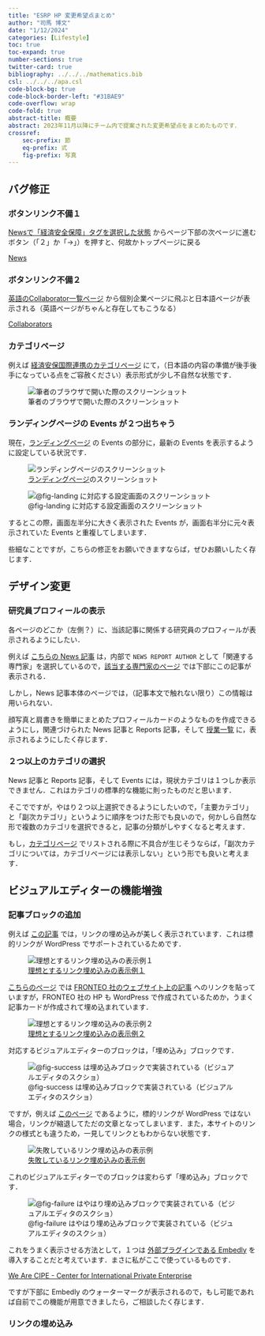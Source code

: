 ```yaml
---
title: "ESRP HP 変更希望点まとめ"
author: "司馬 博文"
date: "1/12/2024"
categories: [Lifestyle]
toc: true
toc-expand: true
number-sections: true
twitter-card: true
bibliography: ../../../mathematics.bib
csl: ../../../apa.csl
code-block-bg: true
code-block-border-left: "#31BAE9"
code-overflow: wrap
code-fold: true
abstract-title: 概要
abstract: 2023年11月以降にチーム内で提案された変更希望点をまとめたものです．
crossref:
    sec-prefix: 節
    eq-prefix: 式
    fig-prefix: 写真
---
```


## バグ修正

### ボタンリンク不備１

[Newsで「経済安全保障」タグを選択した状態](https://esrp.rcast.u-tokyo.ac.jp/news/com_category/%e7%b5%8c%e6%b8%88%e5%ae%89%e5%85%a8%e4%bf%9d%e9%9a%9c/) からページ下部の次ページに進むボタン（「２」か「→」）を押すと、何故かトップページに戻る

```{=html}
<a class="embedly-card" href="https://esrp.rcast.u-tokyo.ac.jp/news/com_category/%e7%b5%8c%e6%b8%88%e5%ae%89%e5%85%a8%e4%bf%9d%e9%9a%9c/">News</a><script async src="//cdn.embedly.com/widgets/platform.js" charset="UTF-8"></script>
```

### ボタンリンク不備２

[英語のCollaborator一覧ページ](https://esrp.rcast.u-tokyo.ac.jp/collaborators/?lang=en) から個別企業ページに飛ぶと日本語ページが表示される（英語ページがちゃんと存在してもこうなる）

```{=html}
<a class="embedly-card" href="https://esrp.rcast.u-tokyo.ac.jp/collaborators/?lang=en">Collaborators</a><script async src="//cdn.embedly.com/widgets/platform.js" charset="UTF-8"></script>
```

### カテゴリページ

例えば [経済安保国際連携のカテゴリページ](https://esrp.rcast.u-tokyo.ac.jp/category_page/category_page-436/) にて，（日本語の内容の準備が後手後手になっている点をご容赦ください）表示形式が少し不自然な状態です．

![筆者のブラウザで開いた際のスクリーンショット](img1.png)

### ランディングページの Events が２つ出ちゃう

現在，[ランディングページ](https://esrp.rcast.u-tokyo.ac.jp/) の Events の部分に，最新の Events を表示するように設定している状況です．

![[ランディングページ](https://esrp.rcast.u-tokyo.ac.jp/)のスクリーンショット](img7.png){#fig-landing}

![@fig-landing に対応する設定画面のスクリーンショット](img8.png)

するとこの際，画面左半分に大きく表示された Events が，画面右半分に元々表示されていた Events と重複してしまいます．

些細なことですが，こちらの修正をお願いできますならば，ぜひお願いしたく存じます．

## デザイン変更

### 研究員プロフィールの表示

各ページのどこか（左側？）に、当該記事に関係する研究員のプロフィールが表示されるようにしたい．

例えば [こちらの News 記事](https://esrp.rcast.u-tokyo.ac.jp/news/news-1374/) は，内部で `NEWS REPORT AUTHOR` として「関連する専門家」を選択しているので，[該当する専門家のページ](https://esrp.rcast.u-tokyo.ac.jp/experts/experts-megumi-avigail-yoshitomi/) では下部にこの記事が表示される．

しかし，News 記事本体のページでは，（記事本文で触れない限り）この情報は用いられない．

顔写真と肩書きを簡単にまとめたプロフィールカードのようなものを作成できるようにし，関連づけられた News 記事と Reports 記事，そして [授業一覧](https://esrp.rcast.u-tokyo.ac.jp/lectures/) に，表示されるようにしたく存じます．

### ２つ以上のカテゴリの選択

News 記事と Reports 記事，そして Events には，現状カテゴリは１つしか表示できません．これはカテゴリの標準的な機能に則ったものだと思います．

そこでですが，やはり２つ以上選択できるようにしたいので，「主要カテゴリ」と「副次カテゴリ」というように順序をつけた形でも良いので，何かしら自然な形で複数のカテゴリを選択できると，記事の分類がしやすくなると考えます．

もし，[カテゴリページ](https://esrp.rcast.u-tokyo.ac.jp/category_page/category_page-436/) でリストされる際に不具合が生じそうならば，「副次カテゴリについては，カテゴリページには表示しない」という形でも良いと考えます．

## ビジュアルエディターの機能増強

### 記事ブロックの追加

例えば [この記事](https://esrp.rcast.u-tokyo.ac.jp/news/news-844/) では，リンクの埋め込みが美しく表示されています．これは標的リンクが WordPress でサポートされているためです．

![[理想とするリンク埋め込みの表示例１](https://esrp.rcast.u-tokyo.ac.jp/news/news-844/)](img2.png)

[こちらのページ](https://esrp.rcast.u-tokyo.ac.jp/collaborators_type/collaborators_type-0-3/) では [FRONTEO 社のウェブサイト上の記事](https://osint.fronteo.com/blog/webinar-report-june.2023) へのリンクを貼っていますが，FRONTEO 社の HP も WordPress で作成されているためか，うまく記事カードが作成されて埋め込まれています．

![[理想とするリンク埋め込みの表示例２](https://esrp.rcast.u-tokyo.ac.jp/collaborators_type/collaborators_type-0-3/)](img3.png){#fig-success}

対応するビジュアルエディターのブロックは，「埋め込み」ブロックです．

![@fig-success は埋め込みブロックで実装されている（ビジュアルエディタのスクショ）](img4.png)

ですが，例えば [このページ](https://esrp.rcast.u-tokyo.ac.jp/collaborators_type/cipe/) であるように，標的リンクが WordPress ではない場合，リンクが縮退してただの文章となってしまいます．また，本サイトのリンクの様式とも違うため，一見してリンクともわからない状態です．

![[失敗しているリンク埋め込みの表示例](https://esrp.rcast.u-tokyo.ac.jp/collaborators_type/cipe/)](img5.png){#fig-failure}

これのビジュアルエディターでのブロックは変わらず「埋め込み」ブロックです．

![@fig-failure はやはり埋め込みブロックで実装されている（ビジュアルエディタのスクショ）](img6.png)

これをうまく表示させる方法として，１つは [外部プラグインである Embedly](https://embed.ly/wordpress) を導入することだと考えています．まさに私がここで使っているものです．

```{=html}
<a class="embedly-card" href="https://www.cipe.org/">We Are CIPE - Center for International Private Enterprise</a><script async src="//cdn.embedly.com/widgets/platform.js" charset="UTF-8"></script>
```

ですが下部に Embedly のウォーターマークが表示されるので，もし可能であれば自前でこの機能が用意できましたら，ご相談したく存じます．

### リンクの埋め込み